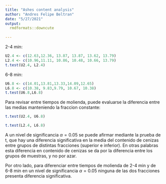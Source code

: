 ```yaml
---
title: "Ashes content analysis"
author: "Andres Felipe Beltran"
date: "5/27/2021"
output: 
  rmdformats::downcute
  
---
```


2-4 min:

```r
U2.4 <- c(12.63,12.36, 13.87, 13.87, 13.62, 13.79)
L2.4 <- c(10.96,11.11, 10.86, 10.48, 10.66, 13.79)
t.test(U2.4, L2.4)
```
6-8 min:

```r
U6.8 <- c(14.01,13.81,13.33,14.09,12.65)
L6.8 <- c(10.38, 9.83,9.79, 10.67, 10.38)
t.test(U6.8,L6.8)
```
Para revisar entre tiempos de molienda, puede evaluarse la diferencia entre las medias manteniendo la fraccion constante:

```r
t.test(U2.4, U6.8)
```
```r
t.test(L2.4, L6.8)
```
A un nivel de significancia $\alpha = 0.05$ se puede afirmar mediante la prueba de t, que hay una diferencia significativa en la media del contenido de cenizas entre grupos de distintas fracciones (superior e inferior). En otras palabras esta diferencia en contenido de cenizas se da por la diferencia entre los grupos de muestras, y no por azar.

Por otro lado, para diferenciar entre tiempos de molienda de 2-4 min y de 6-8 min en un nivel de significancia $\alpha = 0.05$ ninguna de las dos fracciones presenta diferencia significativa.
